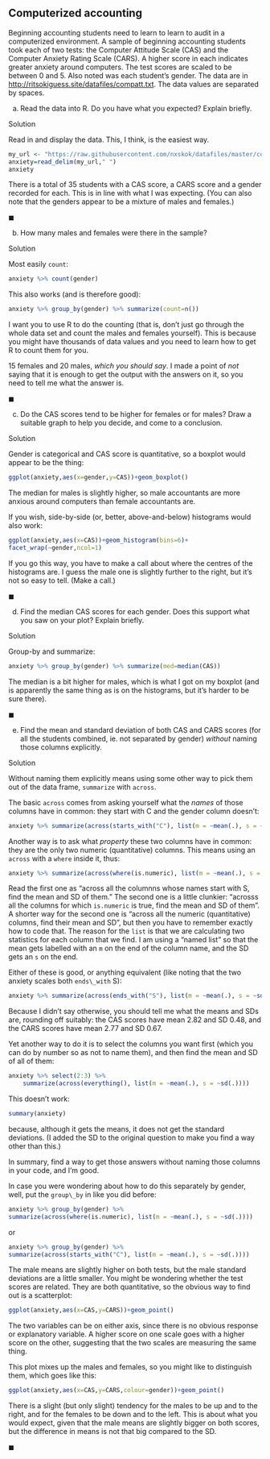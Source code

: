 ##  Computerized accounting


 Beginning accounting students need to
learn to learn to audit in a computerized environment. A sample of
beginning accounting students took each of two tests: the Computer
Attitude Scale (CAS) and the Computer Anxiety Rating Scale (CARS). A
higher score in each indicates greater anxiety around computers. The test scores are scaled to be between 0 and 5. Also
noted was each student's gender. The data are in
[http://ritsokiguess.site/datafiles/compatt.txt](http://ritsokiguess.site/datafiles/compatt.txt). The data values are separated by spaces.



(a) Read the data into R. Do you have what you expected? Explain briefly. 


Solution


Read in and display the data. This, I think, is the easiest way.
```r
my_url <- "https://raw.githubusercontent.com/nxskok/datafiles/master/compatt.txt"
anxiety=read_delim(my_url," ")
anxiety
```     

There is a total of 35 students with a CAS score, a CARS score and a
gender recorded for each. This is in line with what I was
expecting. (You can also note that the genders appear to be a mixture
of males and females.)
    
$\blacksquare$

(b) How many males and females were there in the sample?


Solution


Most easily `count`:
```r
anxiety %>% count(gender)
```     

This also works (and is therefore good):

```r
anxiety %>% group_by(gender) %>% summarize(count=n())
``` 

I want you to use R to do the counting (that is, don't just go through
the whole data set  and count the males and
females yourself). This is because you might have thousands of data
values and you need to learn how to get R to count them for
you.

15 females and 20 males, *which you should say*. I made a point
of *not* saying that it is enough to get the output with the
answers on it, so you need to tell me what the answer is.
    
$\blacksquare$

(c) Do the CAS scores tend to be higher for females or for males? Draw a suitable graph to help you decide, and come to a conclusion.


Solution


Gender is categorical and CAS score is quantitative, so a boxplot would appear to be the thing:
```r
ggplot(anxiety,aes(x=gender,y=CAS))+geom_boxplot()
```     

The median for males is slightly higher, so male accountants are more anxious around computers than female accountants are.

If you wish, side-by-side (or, better, above-and-below) histograms
would also work:

```r
ggplot(anxiety,aes(x=CAS))+geom_histogram(bins=6)+
facet_wrap(~gender,ncol=1)
``` 

If you go this way, you have to make a call about where the centres of the histograms are. I guess the male one is slightly further to the right, but it's not so easy to tell. (Make a call.)
    
$\blacksquare$

(d) Find the median CAS scores for each gender. Does this support what you saw on your plot? Explain briefly.


Solution


Group-by and summarize:
```r
anxiety %>% group_by(gender) %>% summarize(med=median(CAS))
```     

The median is a bit higher for males, which is what I got on my
boxplot (and is apparently the same thing as is on the histograms, but
it's harder to be sure there).
    
$\blacksquare$

(e) Find the mean and standard deviation of both CAS and CARS scores (for all the students combined, ie.\ not separated by gender) *without* naming those columns explicitly.


Solution


Without naming them explicitly means using some other way to pick them out of the data frame, `summarize` with `across`. 

The basic `across` comes from asking yourself what the *names* of those columns have in common: they start with C and the gender column doesn't:

```r
anxiety %>% summarize(across(starts_with("C"), list(m = ~mean(.), s = ~sd(.))))
``` 


Another way is to ask what *property* these two columns have in common: they are the only two numeric (quantitative) columns. This means using an `across` with a `where` inside it, thus:

```r
anxiety %>% summarize(across(where(is.numeric), list(m = ~mean(.), s = ~sd(.))))
```     

Read the first one as "across all the columnns whose names start with S, find the mean and SD of them." The second one is a little clunkier: "acrosss all the columns for which `is.numeric` is true, find the mean and SD of them". A shorter way for the second one is "across all the numeric (quantitative) columns, find their mean and SD", but then you have to remember exactly how to code that. The reason for the `list` is that we are calculating two statistics for each column that we find. I am using a "named list" so that the mean gets labelled with an `m` on the end of the column name, and the SD gets an `s` on the end.

Either of these is good, or anything equivalent (like noting that the two anxiety scales both `ends\_with` S):

```r
anxiety %>% summarize(across(ends_with("S"), list(m = ~mean(.), s = ~sd(.))))
``` 

Because I didn't say otherwise, you should tell me what the means and SDs are, rounding off suitably: the CAS scores have mean 2.82 and SD 0.48, and the CARS scores have mean 2.77 and SD 0.67.

Yet another way to do it is to select the columns you want first (which
you can do by number so as not to name them), and then find the mean
and SD of all of them:

```r
anxiety %>% select(2:3) %>% 
    summarize(across(everything(), list(m = ~mean(.), s = ~sd(.))))
``` 

This doesn't work:

```r
summary(anxiety)
``` 

because, although it gets the means, it does not get the standard
deviations. (I added the SD to the original question to make you find
a way other than this.)

In summary, find a way to get those answers without naming those
columns in your code, and I'm good.

In case you were wondering about how to do this separately by gender, well, put the `group\_by` in like you did before:

```r
anxiety %>% group_by(gender) %>%
summarize(across(where(is.numeric), list(m = ~mean(.), s = ~sd(.))))
``` 

or

```r
anxiety %>% group_by(gender) %>%
summarize(across(starts_with("C"), list(m = ~mean(.), s = ~sd(.))))
``` 

The male means are slightly higher on both tests, but the male
standard deviations are a little smaller.
You might be wondering whether the test scores are related. They are both quantitative, so the obvious way to find out is a scatterplot:

```r
ggplot(anxiety,aes(x=CAS,y=CARS))+geom_point()
``` 

The two variables can be on either axis, since there is no obvious
response or explanatory variable. A higher score on one scale goes
with a higher score on the other, suggesting that the two scales are
measuring the same thing.

This plot mixes up the males and females, so you might like to distinguish them, which goes like this:

```r
ggplot(anxiety,aes(x=CAS,y=CARS,colour=gender))+geom_point()
``` 

There is a slight (but only slight) tendency for the males to be up
and to the right, and for the females to be down and to the left. This
is about what you would expect, given that the male means are slightly
bigger on both scores, but the difference in means is not that big
compared to the SD.
    
$\blacksquare$




